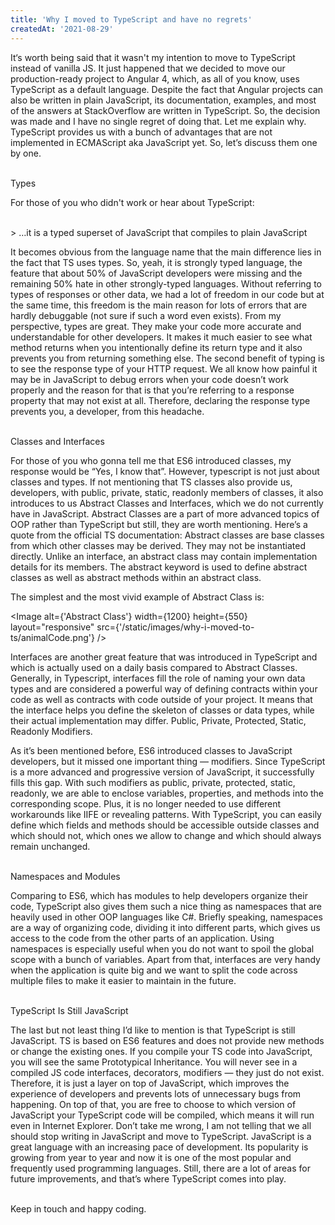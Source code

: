 ```yaml
---
title: 'Why I moved to TypeScript and have no regrets'
createdAt: '2021-08-29'
---
```


It‘s worth being said that it wasn\'t my intention to move to TypeScript instead of vanilla JS. It just happened that we decided to move our production-ready project to Angular 4, which, as all of you know, uses TypeScript as a default language. Despite the fact that Angular projects can also be written in plain JavaScript, its documentation, examples, and most of the answers at StackOverflow are written in TypeScript. So, the decision was made and I have no single regret of doing that. Let me explain why.
TypeScript provides us with a bunch of advantages that are not implemented in ECMAScript aka JavaScript yet. So, let’s discuss them one by one.

<br />

<Heading as="h3" size="lg">
  Types
</Heading>

For those of you who didn\'t work or hear about TypeScript:

<br />
> …it is a typed superset of JavaScript that compiles to plain JavaScript
<br />

It becomes obvious from the language name that the main difference lies in the fact that TS uses types. So, yeah, it is strongly typed language, the feature that about 50% of JavaScript developers were missing and the remaining 50% hate in other strongly-typed languages. Without referring to types of responses or other data, we had a lot of freedom in our code but at the same time, this freedom is the main reason for lots of errors that are hardly debuggable (not sure if such a word even exists).
From my perspective, types are great. They make your code more accurate and understandable for other developers. It makes it much easier to see what method returns when you intentionally define its return type and it also prevents you from returning something else. The second benefit of typing is to see the response type of your HTTP request. We all know how painful it may be in JavaScript to debug errors when your code doesn’t work properly and the reason for that is that you’re referring to a response property that may not exist at all. Therefore, declaring the response type prevents you, a developer, from this headache.

<br />

<Heading as="h3" size="lg">
  Classes and Interfaces
</Heading>

For those of you who gonna tell me that ES6 introduced classes, my response would be “Yes, I know that”. However, typescript is not just about classes and types. If not mentioning that TS classes also provide us, developers, with public, private, static, readonly members of classes, it also introduces to us Abstract Classes and Interfaces, which we do not currently have in JavaScript.
Abstract Classes are a part of more advanced topics of OOP rather than TypeScript but still, they are worth mentioning. Here’s a quote from the official TS documentation:
Abstract classes are base classes from which other classes may be derived. They may not be instantiated directly. Unlike an interface, an abstract class may contain implementation details for its members. The abstract keyword is used to define abstract classes as well as abstract methods within an abstract class.

The simplest and the most vivid example of Abstract Class is:

<Image
  alt={'Abstract Class'}
  width={1200}
  height={550}
  layout="responsive"
  src={'/static/images/why-i-moved-to-ts/animalCode.png'}
/>

Interfaces are another great feature that was introduced in TypeScript and which is actually used on a daily basis compared to Abstract Classes. Generally, in Typescript, interfaces fill the role of naming your own data types and are considered a powerful way of defining contracts within your code as well as contracts with code outside of your project. It means that the interface helps you define the skeleton of classes or data types, while their actual implementation may differ.
Public, Private, Protected, Static, Readonly Modifiers.

As it’s been mentioned before, ES6 introduced classes to JavaScript developers, but it missed one important thing — modifiers. Since TypeScript is a more advanced and progressive version of JavaScript, it successfully fills this gap. With such modifiers as public, private, protected, static, readonly, we are able to enclose variables, properties, and methods into the corresponding scope. Plus, it is no longer needed to use different workarounds like IIFE or revealing patterns. With TypeScript, you can easily define which fields and methods should be accessible outside classes and which should not, which ones we allow to change and which should always remain unchanged.

<br />

<Heading as="h3" size="lg">
  Namespaces and Modules
</Heading>

Comparing to ES6, which has modules to help developers organize their code, TypeScript also gives them such a nice thing as namespaces that are heavily used in other OOP languages like C#.
Briefly speaking, namespaces are a way of organizing code, dividing it into different parts, which gives us access to the code from the other parts of an application.
Using namespaces is especially useful when you do not want to spoil the global scope with a bunch of variables. Apart from that, interfaces are very handy when the application is quite big and we want to split the code across multiple files to make it easier to maintain in the future.

<br />

<Heading as="h3" size="lg">
  TypeScript Is Still JavaScript
</Heading>

The last but not least thing I’d like to mention is that TypeScript is still JavaScript. TS is based on ES6 features and does not provide new methods or change the existing ones. If you compile your TS code into JavaScript, you will see the same Prototypical Inheritance. You will never see in a compiled JS code interfaces, decorators, modifiers — they just do not exist. Therefore, it is just a layer on top of JavaScript, which improves the experience of developers and prevents lots of unnecessary bugs from happening.
On top of that, you are free to choose to which version of JavaScript your TypeScript code will be compiled, which means it will run even in Internet Explorer.
Don’t take me wrong, I am not telling that we all should stop writing in JavaScript and move to TypeScript. JavaScript is a great language with an increasing pace of development. Its popularity is growing from year to year and now it is one of the most popular and frequently used programming languages. Still, there are a lot of areas for future improvements, and that’s where TypeScript comes into play.

<br />
Keep in touch and happy coding.
